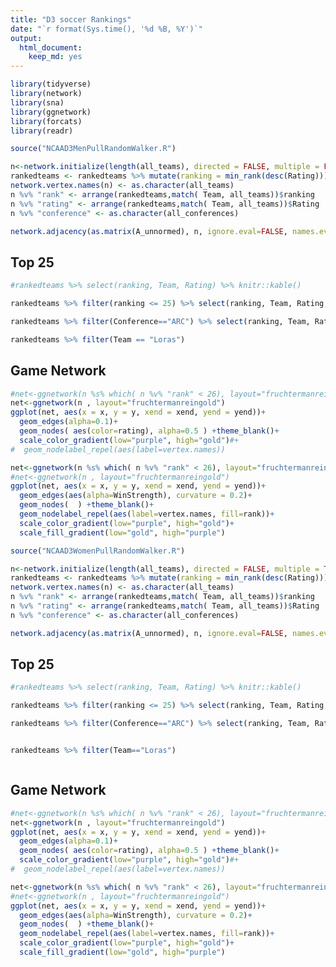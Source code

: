 ```yaml
---
title: "D3 soccer Rankings"
date: "`r format(Sys.time(), '%d %B, %Y')`"
output: 
  html_document: 
    keep_md: yes
---
```


 

```r
library(tidyverse)
library(network)
library(sna)
library(ggnetwork)
library(forcats)
library(readr)
```


```r
source("NCAAD3MenPullRandomWalker.R")
```


```r
n<-network.initialize(length(all_teams), directed = FALSE, multiple = FALSE)
rankedteams <- rankedteams %>% mutate(ranking = min_rank(desc(Rating)))
network.vertex.names(n) <- as.character(all_teams)
n %v% "rank" <- arrange(rankedteams,match( Team, all_teams))$ranking
n %v% "rating" <- arrange(rankedteams,match( Team, all_teams))$Rating
n %v% "conference" <- as.character(all_conferences)

network.adjacency(as.matrix(A_unnormed), n, ignore.eval=FALSE, names.eval = c("WinStrength"))

```
## Top 25
```r

#rankedteams %>% select(ranking, Team, Rating) %>% knitr::kable()

rankedteams %>% filter(ranking <= 25) %>% select(ranking, Team, Rating, Conference) %>% knitr::kable()

rankedteams %>% filter(Conference=="ARC") %>% select(ranking, Team, Rating, Conference) %>% knitr::kable()

rankedteams %>% filter(Team == "Loras")

```

## Game Network

```r
#net<-ggnetwork(n %s% which( n %v% "rank" < 26), layout="fruchtermanreingold")
net<-ggnetwork(n , layout="fruchtermanreingold")
ggplot(net, aes(x = x, y = y, xend = xend, yend = yend))+
  geom_edges(alpha=0.1)+
  geom_nodes( aes(color=rating), alpha=0.5 ) +theme_blank()+
  scale_color_gradient(low="purple", high="gold")#+
#  geom_nodelabel_repel(aes(label=vertex.names))

```

```r
net<-ggnetwork(n %s% which( n %v% "rank" < 26), layout="fruchtermanreingold")
#net<-ggnetwork(n , layout="fruchtermanreingold")
ggplot(net, aes(x = x, y = y, xend = xend, yend = yend))+
  geom_edges(aes(alpha=WinStrength), curvature = 0.2)+
  geom_nodes(  ) +theme_blank()+
  geom_nodelabel_repel(aes(label=vertex.names, fill=rank))+
  scale_color_gradient(low="purple", high="gold")+
  scale_fill_gradient(low="gold", high="purple")


```


```r
source("NCAAD3WomenPullRandomWalker.R")
```


```r
n<-network.initialize(length(all_teams), directed = FALSE, multiple = TRUE)
rankedteams <- rankedteams %>% mutate(ranking = min_rank(desc(Rating)))
network.vertex.names(n) <- as.character(all_teams)
n %v% "rank" <- arrange(rankedteams,match( Team, all_teams))$ranking
n %v% "rating" <- arrange(rankedteams,match( Team, all_teams))$Rating
n %v% "conference" <- as.character(all_conferences)

network.adjacency(as.matrix(A_unnormed), n, ignore.eval=FALSE, names.eval = c("WinStrength"))

```
## Top 25

```r

#rankedteams %>% select(ranking, Team, Rating) %>% knitr::kable()

rankedteams %>% filter(ranking <= 25) %>% select(ranking, Team, Rating, Conference) %>% knitr::kable()

rankedteams %>% filter(Conference=="ARC") %>% select(ranking, Team, Rating, Conference) %>% knitr::kable()


rankedteams %>% filter(Team=="Loras")



```

## Game Network

```r
#net<-ggnetwork(n %s% which( n %v% "rank" < 26), layout="fruchtermanreingold")
net<-ggnetwork(n , layout="fruchtermanreingold")
ggplot(net, aes(x = x, y = y, xend = xend, yend = yend))+
  geom_edges(alpha=0.1)+
  geom_nodes( aes(color=rating), alpha=0.5 ) +theme_blank()+
  scale_color_gradient(low="purple", high="gold")#+
#  geom_nodelabel_repel(aes(label=vertex.names))

```



```r
net<-ggnetwork(n %s% which( n %v% "rank" < 26), layout="fruchtermanreingold")
#net<-ggnetwork(n , layout="fruchtermanreingold")
ggplot(net, aes(x = x, y = y, xend = xend, yend = yend))+
  geom_edges(aes(alpha=WinStrength), curvature = 0.2)+
  geom_nodes(  ) +theme_blank()+
  geom_nodelabel_repel(aes(label=vertex.names, fill=rank))+
  scale_color_gradient(low="purple", high="gold")+
  scale_fill_gradient(low="gold", high="purple")


```